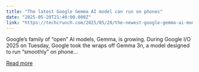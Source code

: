 ```yaml
---
title: "The latest Google Gemma AI model can run on phones"
date: "2025-05-20T21:40:00.000Z"
link: "https://techcrunch.com/2025/05/20/the-newest-google-gemma-ai-model-can-run-on-phones/"
---
```


Google&#8217;s family of &#8220;open&#8221; AI models, Gemma, is growing. During Google I/O 2025 on Tuesday, Google took the wraps off Gemma 3n, a model designed to run &#8220;smoothly&#8221; on phone...

[Read more](https://techcrunch.com/2025/05/20/the-newest-google-gemma-ai-model-can-run-on-phones/)
